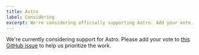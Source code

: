 ```yaml
---
title: Astro
label: Considering
excerpt: We're considering officially supporting Astro. Add your vote.
---
```


We're currently considering support for Astro. Please add your vote to [this GitHub issue](https://github.com/wesbitty/contentlayer/issues/171) to help us prioritize the work.

